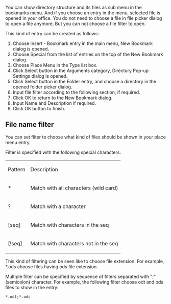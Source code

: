 
You can show directory structure and its files as sub menu in the bookmarks menu. 
And if you choose an entry in the menu, selected file is opened in your office. 
You do not need to choose a file in file picker dialog to open a file anymore. 
But you can not choose a file filter to open.

This kind of entry can be created as follows: 
# Choose Insert - Bookmark entry in the main menu, New Bookmark dialog is opened. 
# Choose Special from the list of entries on the top of the New Bookmark dialog. 
# Choose Place Menu in the Type list box.
# Click Select button in the Arguments category, Directory Pop-up Settings dialog is opened.
# Click Select button in the Folder entry, and choose a directory in the opened folder picker dialog.
# Input file filter according to the following section, if required.
# Click OK to return to the New Bookmark dialog.
# Input Name and Description if required.
# Click OK button to finish.

== File name filter ==
You can set filter to choose what kind of files should be shown in 
your place menu entry. 

Filter is specified with the following special characters: 
{|
|Pattern
|Description
|-
|*
|Match with all characters (wild card)
|-
|?
|Match with a character
|-
|[seq]
|Match with characters in the seq
|-
|[!seq]
|Match with characters not in the seq
|}

This kind of filtering can be seen like to choose file extension. 
For example, *.ods choose files having ods file extension.

Multiple filter can be specified by sequence of filters separated with ";" (semicolon) character. 
For example, the following filter choose odt and ods files to show in the entry: 
 *.odt;*.ods

